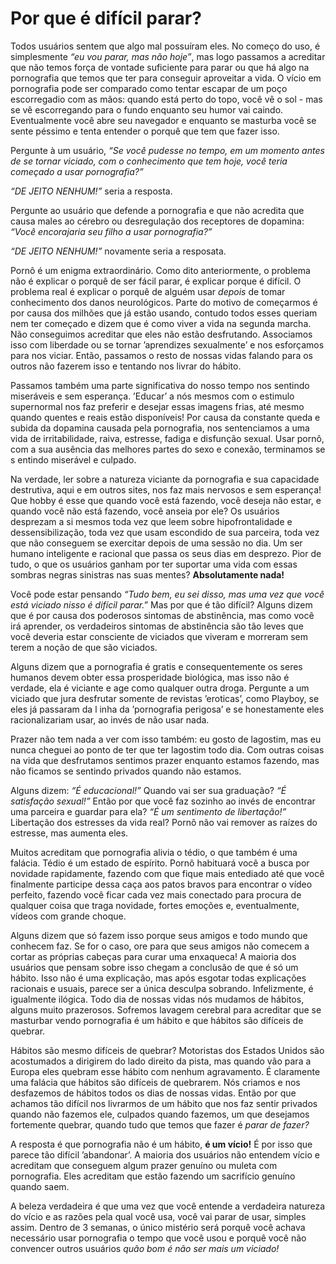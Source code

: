 # Por que é difícil parar?

Todos usuários sentem que algo mal possuíram eles. No começo do uso, é simplesmente *"eu vou parar, mas não hoje"*, mas logo passamos a acreditar que não temos força de vontade suficiente para parar ou que há algo na pornografia que temos que ter para conseguir aproveitar a vida. O vício em pornografia pode ser comparado como tentar escapar de um poço escorregadio com as mãos: quando está perto do topo, você vê o sol - mas se vê escorregando para o fundo enquanto seu humor vai caindo. Eventualmente você abre seu navegador e enquanto se masturba você se sente péssimo e tenta entender o porquê que tem que fazer isso.

Pergunte à um usuário, *"Se você pudesse no tempo, em um momento antes de se tornar viciado, com o conhecimento que tem hoje, você teria começado a usar pornografia?"*

*"DE JEITO NENHUM!"* seria a resposta.

Pergunte ao usuário que defende a pornografia e que não acredita que causa males ao cérebro ou desregulação dos receptores de dopamina: *"Você encorajaria seu filho a usar pornografia?"*

*"DE JEITO NENHUM!"* novamente seria a resposata.

Pornô é um enigma extraordinário. Como dito anteriormente, o problema não é explicar o porquê de ser fácil parar, é explicar porque é difícil. O problema real é explicar o porquê de alguém usar *depois* de tomar conhecimento dos danos neurológicos. Parte do motivo de começarmos é por causa dos milhões que já estão usando, contudo todos esses queriam nem ter começado e dizem que é como viver a vida na segunda marcha. Não conseguimos acreditar que eles não estão desfrutando. Associamos isso com liberdade ou se tornar ’aprendizes sexualmente’ e nos esforçamos para nos viciar. Então, passamos o resto de nossas vidas falando para os outros não fazerem isso e tentando nos livrar do hábito.

Passamos também uma parte significativa do nosso tempo nos sentindo miseráveis e sem esperança. ’Educar’ a nós mesmos com o estimulo supernormal nos faz preferir e desejar essas imagens frias, até mesmo quando quentes e reais estão disponíveis! Por causa da constante queda e subida da dopamina causada pela pornografia, nos sentenciamos a uma vida de irritabilidade, raiva, estresse, fadiga e disfunção sexual. Usar pornô, com a sua ausência das melhores partes do sexo e conexão, terminamos se s entindo miserável e culpado.

Na verdade, ler sobre a natureza viciante da pornografia e sua capacidade destrutiva, aqui e em outros sites, nos faz mais nervosos e sem esperança! Que hobby é esse que quando você está fazendo, você deseja não estar, e quando você não está fazendo, você anseia por ele? Os usuários desprezam a si mesmos toda vez que leem sobre hipofrontalidade e dessensibilização, toda vez que usam escondido de sua parceira, toda vez que não conseguem se exercitar depois de uma sessão no dia. Um ser humano inteligente e racional que passa os seus dias em desprezo. Pior de tudo, o que os usuários ganham por ter suportar uma vida com essas sombras negras sinistras nas suas mentes?  **Absolutamente nada!**

Você pode estar pensando *"Tudo bem, eu sei disso, mas uma vez que você está viciado nisso é difícil parar."* Mas por que é tão difícil? Alguns dizem que é por causa dos poderosos sintomas de abstinência, mas como você irá aprender, os verdadeiros sintomas de abstinência são tão leves que você deveria estar consciente de viciados que viveram e morreram sem terem a noção de que são viciados.

Alguns dizem que a pornografia é gratis e consequentemente os seres humanos devem obter essa prosperidade biológica, mas isso não é verdade, ela é viciante e age como qualquer outra droga. Pergunte a um viciado que jura desfrutar somente de revistas ’eroticas’, como Playboy, se eles já passaram da l inha da  ’pornografia perigosa’ e se honestamente eles racionalizariam usar, ao invés de não usar nada.

Prazer não tem nada a ver com isso também: eu gosto de lagostim, mas eu nunca cheguei ao ponto de ter que ter lagostim todo dia. Com outras coisas na vida que desfrutamos sentimos prazer enquanto estamos fazendo, mas não ficamos se sentindo privados quando não estamos.

Alguns dizem:
*"É educacional!"* Quando vai ser sua graduação?
*"É satisfação sexual!"* Então por que você faz sozinho ao invés de encontrar uma parceira e guardar para ela?
*"É um sentimento de libertação!"* Libertação dos estresses da vida real? Pornô não vai remover as raízes do estresse, mas aumenta eles.

Muitos acreditam que pornografia alivia o tédio, o que também é uma falácia. Tédio é um estado de espírito. Pornô habituará você a busca por novidade rapidamente, fazendo com que fique mais entediado até que você finalmente participe dessa caça aos patos bravos para encontrar o vídeo perfeito, fazendo você ficar cada vez mais conectado para procura de qualquer coisa que traga novidade, fortes emoções e, eventualmente, vídeos com grande choque.

Alguns dizem que só fazem isso porque seus amigos e todo mundo que conhecem faz. Se for o caso, ore para que seus amigos não comecem a cortar as próprias cabeças para curar uma enxaqueca! A maioria dos usuários que pensam sobre isso chegam a conclusão de que é só um hábito. Isso não é uma explicação, mas após esgotar todas explicações racionais e usuais, parece ser a única desculpa sobrando. Infelizmente, é igualmente ilógica. Todo dia de nossas vidas nós mudamos de hábitos, alguns muito prazerosos. Sofremos lavagem cerebral para acreditar que se masturbar vendo pornografia é um hábito e que hábitos são difíceis de quebrar.

Hábitos são mesmo difíceis de quebrar? Motoristas dos Estados Unidos são acostumados a dirigirem do lado direito da pista, mas quando vão para a Europa eles quebram esse hábito com nenhum agravamento. É claramente uma falácia que hábitos são difíceis de quebrarem. Nós criamos e nos desfazemos de hábitos todos os dias de nossas vidas. Então por que achamos tão difícil nos livrarmos de um hábito que nos faz sentir privados quando não fazemos ele, culpados quando fazemos, um que desejamos fortemente quebrar, quando tudo que temos que fazer é *parar de fazer?*

A resposta é que pornografia não é um hábito, **é um vício!** É por isso que parece tão difícil ’abandonar’. A maioria dos usuários não entendem vício e acreditam que conseguem algum prazer genuíno ou muleta com pornografia. Eles acreditam que estão fazendo um sacrifício genuíno quando saem.

A beleza verdadeira é que uma vez que você entende a verdadeira natureza do vício e as razões pela qual você usa, você vai parar de usar, simples assim. Dentro de 3 semanas, o único mistério será porquê você achava necessário usar pornografia o tempo que você usou e porquê você não convencer outros usuários *quão bom é não ser mais um viciado!*
